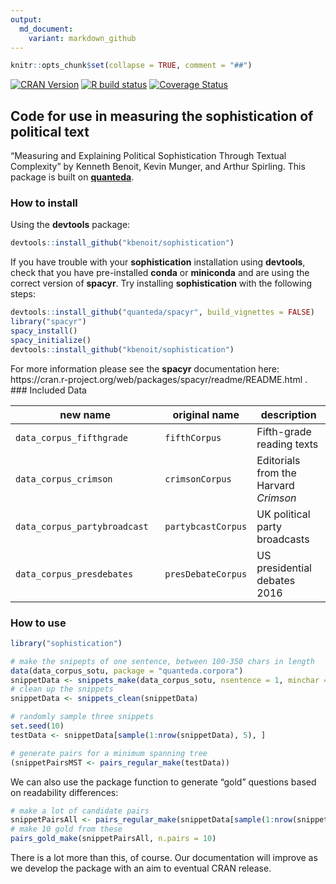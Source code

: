 ```yaml
---
output:
  md_document:
    variant: markdown_github
---
```


```r
knitr::opts_chunk$set(collapse = TRUE, comment = "##")
```

<!--
![Downloads](http://cranlogs.r-pkg.org/badges/sophistication)
-->

<!-- badges: start -->
  [![CRAN Version](http://www.r-pkg.org/badges/version/sophistication)](http://cran.r-project.org/package=sophistication)
  [![R build status](https://github.com/kbenoit/sophistication/workflows/R-CMD-check/badge.svg)](https://github.com/kbenoit/sophistication/actions)
  [![Coverage Status](https://img.shields.io/codecov/c/github/kbenoit/sophistication/master.svg)](https://codecov.io/github/kbenoit/sophistication?branch=master)
<!-- badges: end -->

## Code for use in measuring the sophistication of political text

"Measuring and Explaining Political Sophistication Through Textual Complexity" by Kenneth Benoit, Kevin Munger, and Arthur Spirling.  This package is built on [**quanteda**](http://quanteda.io).

### How to install

Using the **devtools** package:
```r
devtools::install_github("kbenoit/sophistication")
```

If you have trouble with your **sophistication** installation using **devtools**, check that you have pre-installed **conda** or **miniconda** and are using the correct version of **spacyr**. Try installing **sophistication** with the following steps:

``` r
devtools::install_github("quanteda/spacyr", build_vignettes = FALSE)
library("spacyr")
spacy_install()
spacy_initialize()
devtools::install_github("kbenoit/sophistication")
```

For more information please see the **spacyr** documentation here: https://cran.r-project.org/web/packages/spacyr/readme/README.html .                              
### Included Data

new name | original name | description
--------------| -------- | ------- 
`data_corpus_fifthgrade` | `fifthCorpus` | Fifth-grade reading texts
`data_corpus_crimson` | `crimsonCorpus` |  Editorials from the Harvard *Crimson*
`data_corpus_partybroadcast` | `partybcastCorpus` |  UK political party broadcasts
`data_corpus_presdebates` | `presDebateCorpus` | US presidential debates 2016



### How to use

```r
library("sophistication")

# make the snipepts of one sentence, between 100-350 chars in length
data(data_corpus_sotu, package = "quanteda.corpora")
snippetData <- snippets_make(data_corpus_sotu, nsentence = 1, minchar = 150, maxchar = 250)
# clean up the snippets
snippetData <- snippets_clean(snippetData)

# randomly sample three snippets
set.seed(10)
testData <- snippetData[sample(1:nrow(snippetData), 5), ]

# generate pairs for a minimum spanning tree
(snippetPairsMST <- pairs_regular_make(testData))
```

We can also use the package function to generate "gold" questions based on readability differences:

```r
# make a lot of candidate pairs
snippetPairsAll <- pairs_regular_make(snippetData[sample(1:nrow(snippetData), 1000), ])
# make 10 gold from these
pairs_gold_make(snippetPairsAll, n.pairs = 10)
```

There is a lot more than this, of course. Our documentation will improve as we develop the package with an aim to eventual CRAN release.

    

    

